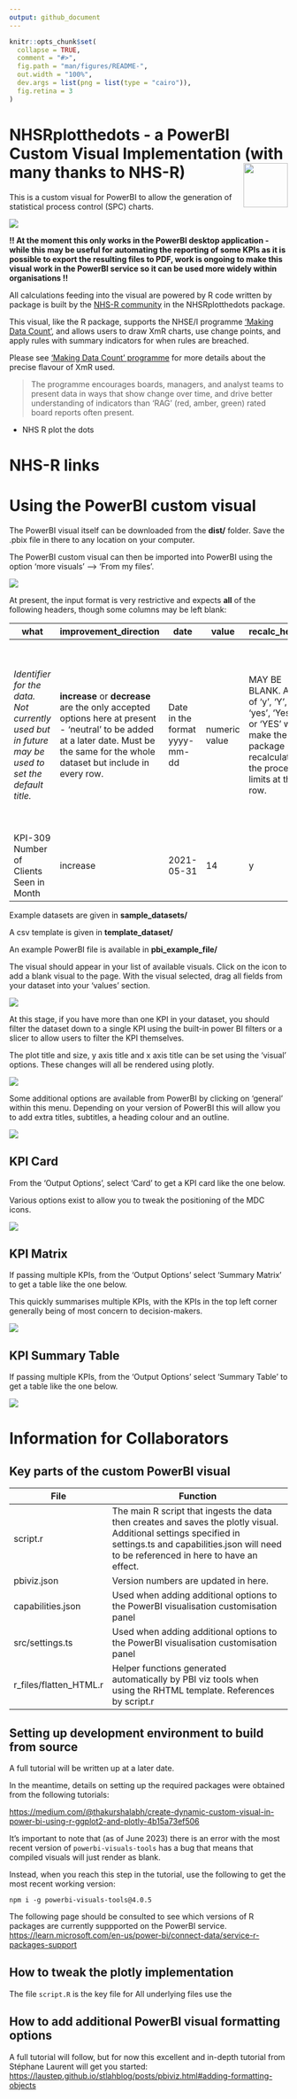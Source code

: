 ```yaml
---
output: github_document
---
```


<!-- README.md is generated from README.Rmd. Please edit that file -->

```r
knitr::opts_chunk$set(
  collapse = TRUE,
  comment = "#>",
  fig.path = "man/figures/README-",
  out.width = "100%",
  dev.args = list(png = list(type = "cairo")),
  fig.retina = 3
)
```

# NHSRplotthedots - a PowerBI Custom Visual Implementation (with many thanks to NHS-R) <a alt="NHS-R Community's logo" href='https://nhsrcommunity.com/'><img src="https://nhs-r-community.github.io/assets/logo/nhsr-logo.png" align="right" height="80"/></a>

This is a custom visual for PowerBI to allow the generation of statistical process control (SPC) charts.

![](man/figures/README-example-powerbi-rebase.png)

**!! At the moment this only works in the PowerBI desktop application - while this may be useful for automating the reporting of some KPIs as it is possible to export the resulting files to PDF, work is ongoing to make this visual work in the PowerBI service so it can be used more widely within organisations !!**

All calculations feeding into the visual are powered by R code written by package is built by the [NHS-R community](https://nhsrcommunity.com) in the NHSRplotthedots package.

This visual, like the R package, supports the NHSE/I programme ['Making Data Count'](https://www.england.nhs.uk/publication/making-data-count/), and allows users to draw XmR charts, use change points, and apply rules with summary indicators for when rules are breached.

Please see ['Making Data Count' programme](https://www.england.nhs.uk/publication/making-data-count/) for more details about the precise flavour of XmR used.

> The programme encourages boards, managers, and analyst teams to present data in ways that show change over time, and drive better understanding of indicators than 'RAG' (red, amber, green) rated board reports often present.

-   NHS R plot the dots

# NHS-R links

# Using the PowerBI custom visual

The PowerBI visual itself can be downloaded from the **dist/** folder. Save the .pbix file in there to any location on your computer.

The PowerBI custom visual can then be imported into PowerBI using the option 'more visuals' --\> 'From my files'.

![](man/figures/README-example-powerbi-import-custom-visual.png)

At present, the input format is very restrictive and expects **all** of the following headers, though some columns may be left blank:

| what                                                                                              | improvement_direction                                                                                                                                                                | date                          | value         | recalc_here                                                                                                            | comment                                                                                      | baseline_duration                                                                                                                                                   | target                                                                                                                  |
|---------------------------------------------------------------------------------------------------|--------------------------------------------------------------------------------------------------------------------------------------------------------------------------------------|-------------------------------|---------------|------------------------------------------------------------------------------------------------------------------------|----------------------------------------------------------------------------------------------|---------------------------------------------------------------------------------------------------------------------------------------------------------------------|-------------------------------------------------------------------------------------------------------------------------|
| *Identifier for the data. Not currently used but in future may be used to set the default title.* | **increase** or **decrease** are the only accepted options here at present - 'neutral' to be added at a later date. Must be the same for the whole dataset but include in every row. | Date in the format yyyy-mm-dd | numeric value | MAY BE BLANK. Any of 'y', 'Y', 'yes', 'Yes' or 'YES' will make the package recalculate the process limits at this row. | MAY BE BLANK. Not currently used, but in future will be used to add annotations to the plot. | MAY BE BLANK. Sets the number of points that will be used to calculate the baseline. If included, must be the same for the whole dataset and included in every row. | MAY BE BLANK. Set a target for the plot. If included, must be the same for the whole dataset and included in every row. |
| KPI-309 Number of Clients Seen in Month                                                           | increase                                                                                                                                                                             | 2021-05-31                    | 14            | y                                                                                                                      | Remodelled system                                                                            | 15                                                                                                                                                                  | 30                                                                                                                      |

Example datasets are given in **sample_datasets/**

A csv template is given in **template_dataset/**

An example PowerBI file is available in **pbi_example_file/**

The visual should appear in your list of available visuals. Click on the icon to add a blank visual to the page. With the visual selected, drag all fields from your dataset into your 'values' section.

![](man/figures/README-example-powerbi-variables.png)

At this stage, if you have more than one KPI in your dataset, you should filter the dataset down to a single KPI using the built-in power BI filters or a slicer to allow users to filter the KPI themselves.

The plot title and size, y axis title and x axis title can be set using the 'visual' options. These changes will all be rendered using plotly.

![](man/figures/README-example-powerbi-custom-options.png)

Some additional options are available from PowerBI by clicking on 'general' within this menu. Depending on your version of PowerBI this will allow you to add extra titles, subtitles, a heading colour and an outline.

![](man/figures/README-example-powerbi-formatting.png)

## KPI Card

From the 'Output Options', select 'Card' to get a KPI card like the one below.

Various options exist to allow you to tweak the positioning of the MDC icons.

![](man/figures/README-example-kpi-card.png)

## KPI Matrix

If passing multiple KPIs, from the 'Output Options' select 'Summary Matrix' to get a table like the one below.

This quickly summarises multiple KPIs, with the KPIs in the top left corner generally being of most concern to decision-makers.

![](man/figures/README-example-kpi-matrix.png)

## KPI Summary Table

If passing multiple KPIs, from the 'Output Options' select 'Summary Table' to get a table like the one below.

![](man/figures/README-example-kpi-summary.png)

# Information for Collaborators

## Key parts of the custom PowerBI visual

| File                   | Function                                                                                                                                                                                                   |
|------------------------|------------------------------------------------------------------------------------------------------------------------------------------------------------------------------------------------------------|
| script.r               | The main R script that ingests the data then creates and saves the plotly visual. Additional settings specified in settings.ts and capabilities.json will need to be referenced in here to have an effect. |
| pbiviz.json            | Version numbers are updated in here.                                                                                                                                                                       |
| capabilities.json      | Used when adding additional options to the PowerBI visualisation customisation panel                                                                                                                       |
| src/settings.ts        | Used when adding additional options to the PowerBI visualisation customisation panel                                                                                                                       |
| r_files/flatten_HTML.r | Helper functions generated automatically by PBI viz tools when using the RHTML template. References by script.r                                                                                            |

## Setting up development environment to build from source

A full tutorial will be written up at a later date.

In the meantime, details on setting up the required packages were obtained from the following tutorials:

[https://medium.com/\@thakurshalabh/create-dynamic-custom-visual-in-power-bi-using-r-ggplot2-and-plotly-4b15a73ef506](https://medium.com/@thakurshalabh/create-dynamic-custom-visual-in-power-bi-using-r-ggplot2-and-plotly-4b15a73ef506)

It's important to note that (as of June 2023) there is an error with the most recent version of `powerbi-visuals-tools` has a bug that means that compiled visuals will just render as blank.

Instead, when you reach this step in the tutorial, use the following to get the most recent working version:

    npm i -g powerbi-visuals-tools@4.0.5

The following page should be consulted to see which versions of R packages are currently suppported on the PowerBI service. <https://learn.microsoft.com/en-us/power-bi/connect-data/service-r-packages-support>

## How to tweak the plotly implementation

The file `script.R` is the key file for All underlying files use the

## How to add additional PowerBI visual formatting options

A full tutorial will follow, but for now this excellent and in-depth tutorial from Stéphane Laurent will get you started: <https://laustep.github.io/stlahblog/posts/pbiviz.html#adding-formatting-objects>

# 
